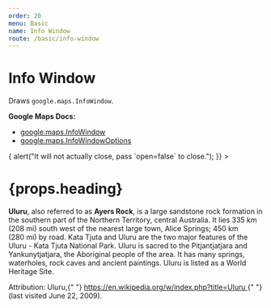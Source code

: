 ```yaml
---
order: 20
menu: Basic
name: Info Window
route: /basic/info-window
---
```




# Info Window

Draws `google.maps.InfoWindow`.

**Google Maps Docs:**

- [google.maps.InfoWindow](https://developers.google.com/maps/documentation/javascript/reference#InfoWindow)
- [google.maps.InfoWindowOptions](https://developers.google.com/maps/documentation/javascript/reference#InfoWindowOptions)

<Playground>
  <DocsMap>
    <InfoWindow
      open={true}
      maxWidth={300}
      position={{ lat: 36, lng: -122 }}
      onCloseClick={() => {
        alert("It will not actually close, pass `open=false` to close.");
      }}
    >
      <div style={{ color: "#000" }}>
        <h1>{props.heading}</h1>
        <p>
          <b>Uluru</b>, also referred to as <b>Ayers Rock</b>, is a large
          sandstone rock formation in the southern part of the Northern
          Territory, central Australia. It lies 335&#160;km (208&#160;mi) south
          west of the nearest large town, Alice Springs; 450&#160;km
          (280&#160;mi) by road. Kata Tjuta and Uluru are the two major features
          of the Uluru - Kata Tjuta National Park. Uluru is sacred to the
          Pitjantjatjara and Yankunytjatjara, the Aboriginal people of the area.
          It has many springs, waterholes, rock caves and ancient paintings.
          Uluru is listed as a World Heritage Site.
        </p>
        <p>
          Attribution: Uluru,{" "}
          <a href="https://en.wikipedia.org/w/index.php?title=Uluru&oldid=297882194">
            https://en.wikipedia.org/w/index.php?title=Uluru
          </a>{" "}
          (last visited June 22, 2009).
        </p>
      </div>
    </InfoWindow>
  </DocsMap>
</Playground>

<PropsTable of={InfoWindow} />
